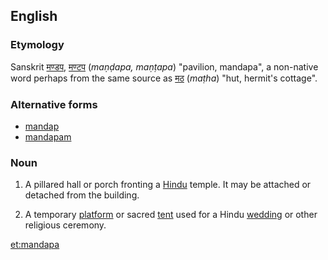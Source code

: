 ==English==
{{wikipedia}}

===Etymology===
Sanskrit [[मण्डप]], [[मण्टप]] (''maṇḍapa, maṇṭapa'') "pavilion, mandapa", a non-native word perhaps from the same source as [[मठ]] (''maṭha'') "hut, hermit's cottage".   <!-- ; (Tamil?) -->

===Alternative forms===
* [[mandap]]
* [[mandapam]]

===Noun===
{{en-noun|mandapas}}

# {{context|in south India|architecture}} A pillared hall or porch fronting a [[Hindu]] temple.  It may be attached or detached from the building.
# A temporary [[platform]] or sacred [[tent]] used for a Hindu [[wedding]] or other religious ceremony.

[[et:mandapa]]